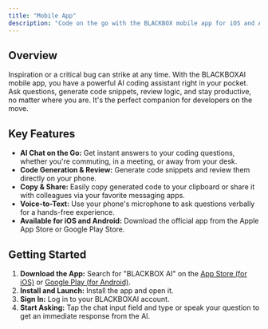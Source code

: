 ---
title: "Mobile App"
description: "Code on the go with the BLACKBOX mobile app for iOS and Android. Your AI coding assistant in your pocket."
---

## Overview

Inspiration or a critical bug can strike at any time. With the BLACKBOXAI mobile app, you have a powerful AI coding assistant right in your pocket. Ask questions, generate code snippets, review logic, and stay productive, no matter where you are. It's the perfect companion for developers on the move.

## Key Features

-   **AI Chat on the Go:** Get instant answers to your coding questions, whether you're commuting, in a meeting, or away from your desk.
-   **Code Generation & Review:** Generate code snippets and review them directly on your phone.
-   **Copy & Share:** Easily copy generated code to your clipboard or share it with colleagues via your favorite messaging apps.
-   **Voice-to-Text:** Use your phone's microphone to ask questions verbally for a hands-free experience.
-   **Available for iOS and Android:** Download the official app from the Apple App Store or Google Play Store.

## Getting Started

1.  **Download the App:** Search for "BLACKBOX AI" on the [App Store (for iOS)](https://apps.apple.com/) or [Google Play (for Android)](https://play.google.com/).
2.  **Install and Launch:** Install the app and open it.
3.  **Sign In:** Log in to your BLACKBOXAI account.
4.  **Start Asking:** Tap the chat input field and type or speak your question to get an immediate response from the AI.
